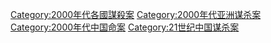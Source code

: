 [[Category:2000年代各國謀殺案|Category:2000年代各國謀殺案]]
[[Category:2000年代亚洲谋杀案|Category:2000年代亚洲谋杀案]]
[[Category:2000年代中国命案|Category:2000年代中国命案]]
[[Category:21世纪中国谋杀案|Category:21世纪中国谋杀案]]